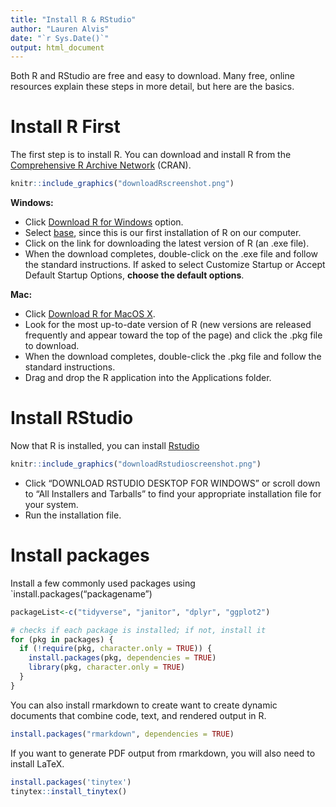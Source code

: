 ```yaml
---
title: "Install R & RStudio"
author: "Lauren Alvis"
date: "`r Sys.Date()`"
output: html_document
---
```


Both R and RStudio are free and easy to download. Many free, online resources explain these steps in more detail, but here are the basics.  
  
# Install R First

The first step is to install R. You can download and install R from the [Comprehensive R Archive Network](https://cran.r-project.org/) (CRAN).  

```r
knitr::include_graphics("downloadRscreenshot.png")
```

**Windows:**

- Click [Download R for Windows](https://cran.r-project.org/bin/windows/) option.
- Select [base](https://cran.r-project.org/bin/windows/base/), since this is our first installation of R on our computer.  
- Click on the link for downloading the latest version of R (an .exe file).  
- When the download completes, double-click on the .exe file and follow the standard instructions. If asked to select Customize Startup or Accept Default Startup Options, **choose the default options**.   
  
  
**Mac:**

- Click [Download R for MacOS X](https://cran.r-project.org/bin/macosx/).  
- Look for the most up-to-date version of R (new versions are released frequently and appear toward the top of the page) and click the .pkg file to download.    
- When the download completes, double-click the .pkg file and follow the standard instructions.  
- Drag and drop the R application into the Applications folder.

# Install RStudio
  
Now that R is installed, you can install [Rstudio](https://posit.co/download/rstudio-desktop/)  
  

```r
knitr::include_graphics("downloadRstudioscreenshot.png")
```
  
- Click "DOWNLOAD RSTUDIO DESKTOP FOR WINDOWS" or scroll down to "All Installers and Tarballs" to find your appropriate installation file for your system.   
- Run the installation file.  
  

# Install packages  

Install a few commonly used packages using `install.packages("packagename")  

```r
packageList<-c("tidyverse", "janitor", "dplyr", "ggplot2")

# checks if each package is installed; if not, install it
for (pkg in packages) {
  if (!require(pkg, character.only = TRUE)) {
    install.packages(pkg, dependencies = TRUE)
    library(pkg, character.only = TRUE)
  }
}

```

You can also install rmarkdown to create want to create dynamic documents that combine code, text, and rendered output in R.  

```r
install.packages("rmarkdown", dependencies = TRUE)
```

If you want to generate PDF output from rmarkdown, you will also need to install LaTeX.  

```r
install.packages('tinytex')
tinytex::install_tinytex() 
```